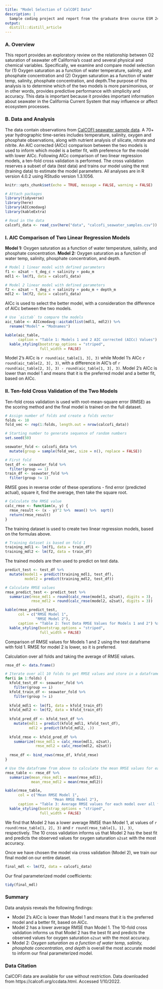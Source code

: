 ```yaml
---
title: "Model Selection of CalCOFI Data"
description: |
  Sample coding project and report from the graduate Bren course ESM 244 - Advanced Data Analysis.
output: 
  distill::distill_article
---
```


### A. Overview
This report provides an exploratory review on the relationship between O2 saturation of seawater off California’s coast and several physical and chemical variables. Specifically, we examine and compare model selection for (1) Oxygen saturation as a function of water temperature, salinity, and phosphate concentration and (2) Oxygen saturation as a function of water temp, salinity, phosphate concentration, and depth.The purpose of this analysis is to determine which of the two models is more parsimonious, or in other words, provides predictive performance with simplicity and accuracy. This data is important because it provides important information about seawater in the California Current System that may influence or affect ecosystem processes. 

### B. Data and Analysis
The data contain observations from [CalCOFI seawater sample data](https://calcofi.org/ccdata.html). A 70+ year hydrographic time-series includes temperature, salinity, oxygen and phosphate observations, along with nutrient analysis of silicate, nitrate and nitrite. An AIC corrected (AICc) comparison between the two models is used to inform which model is a better fit, with preference for the model with lower AICc. Following AICc comparison of two linear regression models, a ten-fold cross validation is performed. The cross validation reserves a subset of data (test data) and trains our model using the rest (training data) to estimate the model parameters. All analyses are in R version 4.0.2 using RStudio version 1.3.1056.


```r
knitr::opts_chunk$set(echo = TRUE, message = FALSE, warning = FALSE)

# Attach packages
library(tidyverse)
library(here)
library(AICcmodavg)
library(kableExtra)

```

```r
# Read in the data
calcofi_data <- read_csv(here("data", "calcofi_seawater_samples.csv"))
```

### I. AIC Comparison of Two Linear Regression Models 

**Model 1:** Oxygen saturation as a function of water temperature, salinity, and phosphate concentration. **Model 2:** Oxygen saturation as a function of water temp, salinity, phosphate concentration, and depth.

```r
# Model 1 linear model with defined parameters
f1 <- o2sat ~ t_deg_c + salinity + po4u_m
mdl1 <- lm(f1, data = calcofi_data)

# Model 2 linear model with defined parameters
f2 <- o2sat ~ t_deg_c + salinity + po4u_m + depth_m
mdl2 <- lm(f2, data = calcofi_data)
```


AICc is used to select the better model, with a consideration the difference of AICc between the two models. 

```r
# Use `aictab` to compare the models 
aic_table <- AICcmodavg::aictab(list(mdl1, mdl2)) %>% 
  rename("Model" = "Modnames")

kable(aic_table,
      caption = "Table 1: Models 1 and 2 AIC corrected (AICc) Values") %>% 
  kable_styling(bootstrap_options = "striped", 
                full_width = FALSE) 

```

Model 2's AICc is `r round(aic_table[1, 3], 3)` while Model 1's AICc `r round(aic_table[2, 3], 3)`, with a difference in AIC's of `r round(aic_table[2, 3], 3) - round(aic_table[1, 3], 3)`. Model 2's AICc is lower than model 1 and means that it is the preferred model and a better fit, based on AICc. 

### II. Ten-fold Cross Validation of the Two Models
Ten-fold cross validation is used with root-mean-square error (RMSE) as the scoring method and the final model is trained on the full dataset. 

```r
# Assign number of folds and create a folds vector
folds <- 10
fold_vec <- rep(1:folds, length.out = nrow(calcofi_data))

# Starting number to generate sequence of random numbers
set.seed(50)

seawater_fold <- calcofi_data %>% 
  mutate(group = sample(fold_vec, size = n(), replace = FALSE))

# First fold
test_df <- seawater_fold %>% 
  filter(group == 1) 
train_df <- seawater_fold %>% 
  filter(group != 1)
```

RMSE goes in reverse order of these operations - find error (predicted actual), square it, find the average, then take the square root. 

```r
# Calculate the RMSE value
calc_rmse <- function(x, y) {
  rmse_result <- (x - y)^2 %>%  mean() %>%  sqrt()
  return(rmse_result)
}
```

The training dataset is used to create two linear regression models, based on the formulas above.

```r
# Training dataset is based on fold 1
training_mdl1 <- lm(f1, data = train_df)
training_mdl2 <- lm(f2, data = train_df)
```

The trained models are then used to predict on test data. 

```r
predict_test <- test_df %>% 
  mutate(model1 = predict(training_mdl1, test_df),
         model2 = predict(training_mdl2, test_df))

# Calculate RMSE values
rmse_predict_test <- predict_test %>% 
  summarize(rmse_mdl1 = round(calc_rmse(model1, o2sat), digits = 3),
            rmse_mdl2 = round(calc_rmse(model2, o2sat), digits = 3)) 

kable(rmse_predict_test,
      col = c("RMSE Model 1",
              "RMSE Model 2"),
      caption = "Table 2: Test Data RMSE Values for Models 1 and 2") %>% 
  kable_styling(bootstrap_options = "striped", 
                full_width = FALSE)

```

Comparison of RMSE values for Models 1 and 2 using the test dataframe with fold 1. RMSE for model 2 is lower, so it is preferred. 

Calculation over all folds and taking the average of RMSE values. 

```r
rmse_df <- data.frame()

# Iterate over all 10 folds to get RMSE values and store in a dataframe
for(i in 1:folds) {
  kfold_test_df <- seawater_fold %>% 
    filter(group == i)
  kfold_train_df <- seawater_fold %>% 
    filter(group != i)
  
  kfold_mdl1 <- lm(f1, data = kfold_train_df)
  kfold_mdl2 <- lm(f2, data = kfold_train_df)
  
  kfold_pred_df <- kfold_test_df %>% 
    mutate(mdl1 = predict(kfold_mdl1, kfold_test_df),
           mdl2 = predict(kfold_mdl2, .))
  
  kfold_rmse <- kfold_pred_df %>% 
    summarize(rmse_mdl1 = calc_rmse(mdl1, o2sat),
              rmse_mdl2 = calc_rmse(mdl2, o2sat))
  
  rmse_df <- bind_rows(rmse_df, kfold_rmse)
}

# Use the dataframe from above to calculate the mean RMSE values for each model
rmse_table <- rmse_df %>% 
  summarize(mean_rmse_mdl1 = mean(rmse_mdl1),
            mean_rmse_mdl2 = mean(rmse_mdl2)) 

kable(rmse_table,
      col = c("Mean RMSE Model 1",
                      "Mean RMSE Model 2"),
      caption = "Table 3: Average RMSE values for each model over all folds") %>% 
  kable_styling(bootstrap_options = "striped", 
                full_width = FALSE)
```

We find that Model 2 has a lower average RMSE than Model 1, at values of `r round(rmse_table[1, 2], 3)` and `r round(rmse_table[1, 1], 3)`, respectively. The 10 cross validation informs us that Model 2 has the best fit and predicts the observed values for oxygen saturation `o2sat` with the most accuracy. 

Once we have chosen the model via cross validation (Model 2), we train our final model on our entire dataset. 

```r
final_mdl <- lm(f2, data = calcofi_data)
```

Our final parameterized model coefficients:
```r
tidy(final_mdl)
```

### Summary
Data analysis reveals the following findings:

- Model 2's AICc is lower than Model 1 and means that it is the preferred model and a better fit, based on AICc.
- Model 2 has a lower average RMSE than Model 1. The 10-fold cross validation informs us that Model 2 has the best fit and predicts the observed values for oxygen saturation `o2sat` with the most accuracy. 
- Model 2: *Oxygen saturation as a function of water temp, salinity, phosphate concentration, and depth* is overall the most accurate model to inform our final parameterized model.


### Data Citation
CalCOFI data are available for use without restriction. Data downloaded from https://calcofi.org/ccdata.html.  Accessed 1/10/2022.



